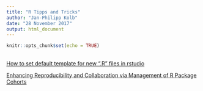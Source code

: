```yaml
---
title: "R Tipps and Tricks"
author: "Jan-Philipp Kolb"
date: "28 November 2017"
output: html_document
---
```


```r
knitr::opts_chunk$set(echo = TRUE)
```

## 

[How to set default template for new “.R” files in rstudio](https://stackoverflow.com/questions/35158708/how-to-set-default-template-for-new-r-files-in-rstudio)

[	Enhancing Reproducibility and Collaboration via Management of R Package Cohorts](https://www.jstatsoft.org/article/view/v082i01)

